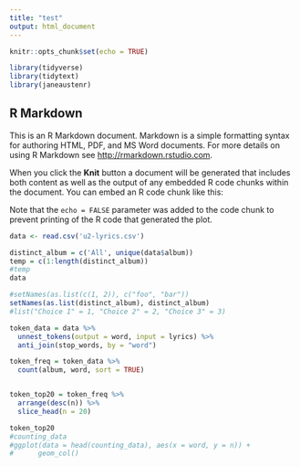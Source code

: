 ```yaml
---
title: "test"
output: html_document
---
```


```r
knitr::opts_chunk$set(echo = TRUE)
```

```r
library(tidyverse)  
library(tidytext)   
library(janeaustenr)

```

## R Markdown

This is an R Markdown document. Markdown is a simple formatting syntax for authoring HTML, PDF, and MS Word documents. For more details on using R Markdown see <http://rmarkdown.rstudio.com>.

When you click the **Knit** button a document will be generated that includes both content as well as the output of any embedded R code chunks within the document. You can embed an R code chunk like this:


Note that the `echo = FALSE` parameter was added to the code chunk to prevent printing of the R code that generated the plot.


```r
data <- read.csv('u2-lyrics.csv')

distinct_album = c('All', unique(data$album))
temp = c(1:length(distinct_album))
#temp
data
```

```r
#setNames(as.list(c(1, 2)), c("foo", "bar"))
setNames(as.list(distinct_album), distinct_album)
#list("Choice 1" = 1, "Choice 2" = 2, "Choice 3" = 3)
```


```r
token_data = data %>%
  unnest_tokens(output = word, input = lyrics) %>%
  anti_join(stop_words, by = "word")

token_freq = token_data %>%
  count(album, word, sort = TRUE)


token_top20 = token_freq %>%
  arrange(desc(n)) %>%
  slice_head(n = 20)

token_top20
#counting_data
#ggplot(data = head(counting_data), aes(x = word, y = n)) +
#      geom_col()

```